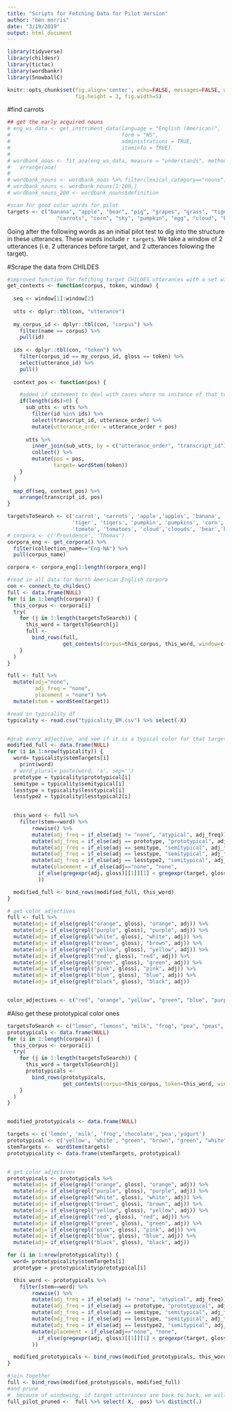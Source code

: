 ```yaml
---
title: "Scripts for Fetching Data for Pilot Version"
author: "ben morris"
date: "3/19/2019"
output: html_document
---
```



```r
library(tidyverse)
library(childesr)
library(tictoc)
library(wordbankr)
library(SnowballC)

knitr::opts_chunk$set(fig.align='center', echo=FALSE, messages=FALSE, warning = FALSE,
                      fig.height = 3, fig.width=5)

```


#find carrots
```r
## get the early acquired nouns
# eng_ws_data <- get_instrument_data(language = "English (American)",
#                                    form = "WS",
#                                    administrations = TRUE,
#                                    iteminfo = TRUE)
# 
# wordbank_aoas <- fit_aoa(eng_ws_data, measure = "understands", method = "glmrob") %>%
#   arrange(aoa)
# 
# wordbank_nouns <- wordbank_aoas %>% filter(lexical_category=="nouns")
# wordbank_nouns <- wordbank_nouns[1:200,]
# wordbank_nouns_200 <- wordbank_nouns$definition

#scan for good color words for pilot
targets <- c("banana", "apple", "bear", "pig", "grapes", "grass", "tiger",
                "carrots", "corn", "sky", "pumpkin", "egg", "cloud", "bear")

```


Going after the following words as an initial pilot test to dig into the structure in these utterances. These words include `r targets`. We take a window of 2 utterances (i.e. 2 utterances before target, and 2 utterances folowing the target).

#Scrape the data from CHILDES
```r
#improved function for fetching target CHILDES utterances with a set window
get_contexts <- function(corpus, token, window) {
  
  seq <- window[1]:window[2]
  
  utts <- dplyr::tbl(con, "utterance")
  
  my_corpus_id <- dplyr::tbl(con, "corpus") %>%
    filter(name == corpus) %>%
    pull(id)
  
  ids <- dplyr::tbl(con, "token") %>%
    filter(corpus_id == my_corpus_id, gloss == token) %>%
    select(utterance_id) %>%
    pull()
  
  context_pos <- function(pos) {

    #added if statement to deal with cases where no instance of that token is found in a given transcript
    if(length(ids)>0) {
      sub_utts <- utts %>% 
        filter(id %in% ids) %>%
        select(transcript_id, utterance_order) %>%
        mutate(utterance_order = utterance_order + pos) 
      
      utts %>% 
        inner_join(sub_utts, by = c("utterance_order", "transcript_id")) %>%
        collect() %>%
        mutate(pos = pos,
               target= wordStem(token))
    }
  }
  
  map_df(seq, context_pos) %>%
    arrange(transcript_id, pos)
}
```

```r
targetsToSearch <- c('carrot', 'carrots', 'apple','apples', 'banana', 'banana', 'grape', 'grapes',
                     'tiger', 'tigers', 'pumpkin', 'pumpkins', 'corn', 'sky','grass', 'egg', 'eggs',
                     'tomato', 'tomatoes', 'cloud','cloouds', 'bear','bears')
# corpora <- c('Providence', 'Thomas')
corpora_eng <- get_corpora() %>%
  filter(collection_name=="Eng-NA") %>%
  pull(corpus_name)

corpora <- corpora_eng[1:length(corpora_eng)]

#read in all data for North American English corpora
con <- connect_to_childes()
full <- data.frame(NULL)
for (i in 1:length(corpora)) {
  this_corpus <- corpora[i]
  try(
    for (j in 1:length(targetsToSearch)) {
      this_word = targetsToSearch[j]
      full <- 
        bind_rows(full, 
                  get_contexts(corpus=this_corpus, this_word, window=c(-2,2)))
    }
  )
}
```

```r
full <- full %>%
  mutate(adj="none",
         adj_freq = "none",
         placement = "none") %>%
  mutate(stem = wordStem(target))
```

```r
#read in typicality df
typicality <- read.csv("typicality_BM.csv") %>% select(-X)


#grab every adjective, and see if it is a typical color for that target, if not, call it atypical
modified_full <- data.frame(NULL)
for (i in 1:nrow(typicality)) {
  word= typicality$stemTargets[i] 
    print(word)
  # word_plural= paste(word, 's', sep='')
  prototype = typicality$prototypical[i]
  semitype = typicality$semitypical[i]
  lesstype = typicality$lesstypical[i]
  lesstype2 = typicality$lesstypical2[i]

      
  this_word <- full %>%
    filter(stem==word) %>%
        rowwise() %>%
        mutate(adj_freq = if_else(adj != "none", "atypical", adj_freq)) %>%
        mutate(adj_freq = if_else(adj == prototype, "prototypical", adj_freq)) %>%
        mutate(adj_freq = if_else(adj == semitype, "semitypical", adj_freq)) %>%
        mutate(adj_freq = if_else(adj == lesstype, "semitypical", adj_freq)) %>%
        mutate(adj_freq = if_else(adj == lesstype2, "semitypical", adj_freq)) %>%
        mutate(placement = if_else(adj=="none", "none",
          if_else(gregexpr(adj, gloss)[[1]][1] < gregexpr(target, gloss)[[1]][1], "pre", "post")
          ))

  modified_full <- bind_rows(modified_full, this_word)
}
```

```r
# get color adjectives
full <- full %>%  
  mutate(adj= if_else(grepl("orange", gloss), "orange", adj)) %>%
  mutate(adj= if_else(grepl("purple", gloss), "purple", adj)) %>%
  mutate(adj= if_else(grepl("white", gloss), "white", adj)) %>%
  mutate(adj= if_else(grepl("brown", gloss), "brown", adj)) %>%
  mutate(adj= if_else(grepl("yellow", gloss), "yellow", adj)) %>%
  mutate(adj= if_else(grepl("red", gloss), "red", adj)) %>%
  mutate(adj= if_else(grepl("green", gloss), "green", adj)) %>%
  mutate(adj= if_else(grepl("pink", gloss), "pink", adj)) %>%
  mutate(adj= if_else(grepl("blue", gloss), "blue", adj)) %>%
  mutate(adj= if_else(grepl("black", gloss), "black", adj))


color_adjectives <- c("red", "orange", "yellow", "green", "blue", "purple", "white", "brown", "pink", "black")


```


#Also get these prototypical color ones
```r
targetsToSearch <- c("lemon", "lemons", "milk", "frog", "pea", "peas", "yogurt", "yogurts", "chocolate", "chocolates")
prototypicals <- data.frame(NULL)
for (i in 1:length(corpora)) {
  this_corpus <- corpora[i]
  try(
    for (j in 1:length(targetsToSearch)) {
      this_word = targetsToSearch[j]
      prototypicals <- 
        bind_rows(prototypicals, 
                  get_contexts(corpus=this_corpus, token=this_word, window=c(-2,2)))
    }
  )
}


modified_prototypicals <- data.frame(NULL)

targets <- c('lemon', 'milk', 'frog','chocolate','pea','yogurt')
prototypical <- c('yellow', 'white', "green", "brown", "green", "white")
stemTargets <-  wordStem(targets)
prototypicality <- data.frame(stemTargets, prototypical)


# get color adjectives
prototypicals <- prototypicals %>%  
  mutate(adj= if_else(grepl("orange", gloss), "orange", adj)) %>%
  mutate(adj= if_else(grepl("purple", gloss), "purple", adj)) %>%
  mutate(adj= if_else(grepl("white", gloss), "white", adj)) %>%
  mutate(adj= if_else(grepl("brown", gloss), "brown", adj)) %>%
  mutate(adj= if_else(grepl("yellow", gloss), "yellow", adj)) %>%
  mutate(adj= if_else(grepl("red", gloss), "red", adj)) %>%
  mutate(adj= if_else(grepl("green", gloss), "green", adj)) %>%
  mutate(adj= if_else(grepl("pink", gloss), "pink", adj)) %>%
  mutate(adj= if_else(grepl("blue", gloss), "blue", adj)) %>%
  mutate(adj= if_else(grepl("black", gloss), "black", adj))

for (i in 1:nrow(prototypicality)) {
  word= prototypicality$stemTargets[i] 
  prototype = prototypicality$prototypical[i]

  this_word <- prototypicals %>%
    filter(stem==word) %>%
        rowwise() %>%
        mutate(adj_freq = if_else(adj != "none", "atypical", adj_freq)) %>%
        mutate(adj_freq = if_else(adj == prototype, "prototypical", adj_freq)) %>%
        mutate(adj_freq = if_else(adj == semitype, "semitypical", adj_freq)) %>%
        mutate(adj_freq = if_else(adj == lesstype, "semitypical", adj_freq)) %>%
        mutate(adj_freq = if_else(adj == lesstype2, "semitypical", adj_freq)) %>%
        mutate(placement = if_else(adj=="none", "none",
          if_else(gregexpr(adj, gloss)[[1]][1] < gregexpr(target, gloss)[[1]][1], "pre", "post")
        ))

  modified_prototypicals <- bind_rows(modified_prototypicals, this_word)
}
```






```r
#join together
full <- bind_rows(modified_prototypicals, modified_full)
#and prune
#  because of windowing, if target utterances are back to back, we will have many utterances that are duplicated in the data set, filter to only distinct utts
full_pilot_pruned <-  full %>% select(-X, -pos) %>% distinct(.)

```
